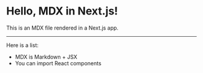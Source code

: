 <!-- pages/example.mdx -->

# Hello, MDX in Next.js!

This is an MDX file rendered in a Next.js app.

<ExampleComponent />

---

Here is a list:

- MDX is Markdown + JSX
- You can import React components
